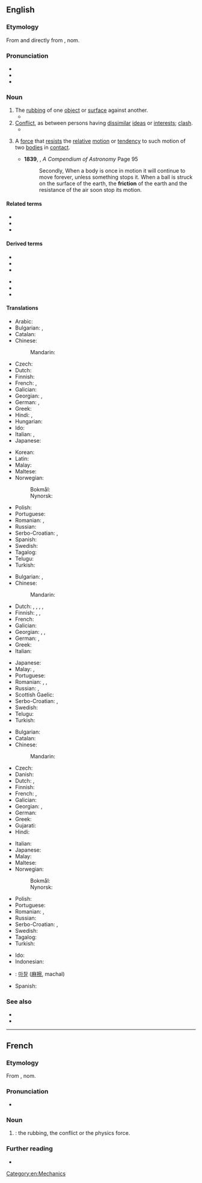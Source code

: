 ==English==
{{wikipedia|dab=friction (disambiguation)|friction}}

===Etymology===
From {{etyl|frm|en}} {{m|fr|friction}} and directly from {{etyl|la|en}} {{m|la|frictionem}}, nom. {{m|la|frictio||a rubbing, rubbing down}}

===Pronunciation===
* {{IPA|/ˈfɹɪkʃən̩/|lang=en}}
* {{audio|En-us-friction.ogg|Audio (US)|lang=en}}
* {{rhymes|ɪkʃən|lang=en}}

===Noun===
{{wikipedia|friction|friction (physical force)}}
{{en-noun|-}}

# The [[rubbing]] of one [[object]] or [[surface]] against another.
#* {{quote-magazine|year=2013|month=July-August|author={{w|Henry Petroski}}
|title=[http://www.americanscientist.org/issues/pub/2013/4/geothermal-energy Geothermal Energy]
|volume=101|issue=4|magazine={{w|American Scientist}}
|passage=Energy has seldom been found where we need it when we want it. Ancient nomads, wishing to ward off the evening chill and enjoy a meal around a campfire, had to collect wood and then spend time and effort coaxing the heat of '''friction''' out from between sticks to kindle a flame.}}
# [[conflict|Conflict]], as between persons having [[dissimilar]] [[ideas]] or [[interests]]; [[clash]].
#* {{quote-journal|date=2017-01-14|url=http://www.economist.com/news/asia/21714298-all-wrong-reasons-thailands-new-king-rejects-armys-proposed-constitution?fsrc=scn/fb/te/bl/ed/thailandsnewkingrejectsthearmysproposedconstitution|title=Thailand's new king rejects the army's proposed constitution|work=The Economist|passage=Thais have been watching for signs of '''friction''' between the armed forces and the monarchy—the country's two biggest sources of political power—since the death in October of Bhumibol Adulyadej, King Vajiralongkorn's long-reigning father.}}
# {{lb|en|physics}} A [[force]] that [[resist]]s the [[relative]] [[motion]] or [[tendency]] to such motion of two [[bodies]] in [[contact]].
#* '''1839''', {{w|Denison Olmsted}}, ''A Compendium of Astronomy'' Page 95
#*: Secondly, When a body is once in motion it will continue to move forever, unless something stops it. When a ball is struck on the surface of the earth, the '''friction''' of the earth and the resistance of the air soon stop its motion.

====Related terms====
* {{l|en|frictive}}
* {{l|en|frictional}}
* {{l|en|frictious}}

====Derived terms====
{{der-top}}
* {{l|en|coefficient of friction}}
* {{l|en|dynamic friction}}
* {{l|en|friction clutch}}
{{der-mid}}
* {{l|en|friction drum}}
* {{l|en|friction match}}
* {{l|en|static friction}}
{{der-bottom}}

====Translations====
{{trans-top|The rubbing of one object or surface against another}}
* Arabic: {{t|ar|اٰحْتْكَاك|f|tr=āḥtkāk}}
* Bulgarian: {{t+|bg|търкане|n|sc=Cyrl}}, {{t+|bg|триене|n|sc=Cyrl}}
* Catalan: {{t|ca|fricció|f}}
* Chinese:
*: Mandarin: {{t+|cmn|摩擦|tr=mócā}}
* Czech: {{t+|cs|tření|n}}
* Dutch: {{t+|nl|wrijving|f}}
* Finnish: {{t|fi|hankaus}}
* French: {{t+|fr|frottement|m}}, {{t+|fr|friction|f}}
* Galician: {{t+|gl|fricción|f}}
* Georgian: {{t|ka|ხახუნი|sc=Geor}}, {{t|ka|ხეხვა|sc=Geor}}
* German: {{t+|de|Reibung|f}}, {{t+|de|Reibung|f}}
* Greek: {{t+|el|τριβή|f}}
* Hindi: {{t+|hi|घर्षण|tr=gharSaN|sc=Deva}}, {{t+|hi|रगड़|tr=ragad|sc=Deva}}
* Hungarian: {{t+|hu|súrlódás}}
* Ido: {{t+|io|friciono}}
* Italian: {{t+|it|attrito|m}}, {{t+|it|frizione|f}}
* Japanese: {{t+|ja|摩擦|tr=まさつ, masatsu}}
{{trans-mid}}
* Korean: {{t+|ko|마찰|sc=Kore}}
* Latin: {{t+|la|frictio|f}}
* Malay: {{t|ms|pergeseran}}
* Maltese: {{t|mt|frizzjoni|f}}
* Norwegian:
*: Bokmål: {{t+|nb|friksjon|m}}
*: Nynorsk: {{t|nn|friksjon|m}}
* Polish: {{t+|pl|tarcie|n}}
* Portuguese: {{t+|pt|fricção|f}}
* Romanian: {{t+|ro|frecare|m}}, {{t+|ro|fricțiune|f}}
* Russian: {{t+|ru|тре́ние|n}}
* Serbo-Croatian: {{t+|sh|trénje|n}}, {{t+|sh|frìkcija|f}}
* Spanish: {{t+|es|fricción|f}}
* Swedish: {{t+|sv|friktion|c}}
* Tagalog: {{t|tl|kiskis}}
* Telugu: {{t+|te|ఘర్షణ|tr=gharshaNa}}
* Turkish: {{t+|tr|sürtünme}}
{{trans-bottom}}

{{trans-top|conflict}}
* Bulgarian: {{t+|bg|търкане|n|sc=Cyrl}}, {{t+|bg|разногласие|n|sc=Cyrl}}
* Chinese:
*: Mandarin: {{t+|cmn|摩擦|tr=mócā}}
* Dutch: {{t+|nl|wrijving|f}}, {{t+|nl|frictie|f}}, {{t+|nl|onenigheid|f}}, {{t+|nl|geschil|n}}, {{t+|nl|conflict|n}}
* Finnish: {{t+|fi|erimielisyys}}, {{t+|fi|konflikti}}, {{t+|fi|kitka}}
* French: {{t+|fr|désaccord|m}}
* Galician: {{t+|gl|fricción|f}}
* Georgian: {{t|ka|ჭიდილი|sc=Geor}}, {{t|ka|უთანხმოება|sc=Geor}}, {{t|ka|კონფლიქტი|sc=Geor}}
* German: {{t|de|Reiberei|f}}, {{t+|de|Friktion|f}}
* Greek: {{t|el|προστριβές|f-p}}
* Italian: {{t+|it|attrito|m}}
{{trans-mid}}
* Japanese: {{t+|ja|不和|tr=ふわ, fuwa}}
* Malay: {{t|ms|pergeseran}}, {{t|ms|perselisihan}}
* Portuguese: {{t+|pt|atrito|m}}
* Romanian: {{t+|ro|dezacord|n}}, {{t+|ro|neînțelegere|f}}, {{t+|ro|divergență|f}}
* Russian: {{t+|ru|тре́ния|p}}, {{t+|ru|разногласия|sc=Cyrl}}
* Scottish Gaelic: {{t|gd|eas-aonta|m}}
* Serbo-Croatian: {{t+|sh|trénje|n}}, {{t+|sh|frìkcija|f}}
* Swedish: {{t+|sv|friktion|c}}
* Telugu: {{t+|te|ఘర్షణ|tr=gharshaNa}}
* Turkish: {{t+|tr|sürtüşme}}
{{trans-bottom}}

{{trans-top|A force that resists the relative motion or tendency to such motion of two bodies in contact}}
* Bulgarian: {{t+|bg|триене|n|sc=Cyrl}}
* Catalan: {{t|ca|fricció|f}}
* Chinese:
*: Mandarin: {{t+|cmn|摩擦|tr=mócā}}
* Czech: {{t+|cs|tření|n}}
* Danish: {{t|da|friktion|c}}
* Dutch: {{t+|nl|wrijving|f}}, {{t+|nl|frictie|f}}
* Finnish: {{t+|fi|kitka}}
* French: {{t+|fr|friction|f}}, {{t+|fr|frottement|m}}
* Galician: {{t+|gl|fricción|f}}
* Georgian: {{t|ka|ხახუნი|sc=Geor}}, {{t|ka|ხახუნის ძალა|sc=Geor}}
* German: {{t+|de|Reibung|f}}
* Greek: {{t+|el|τριβή|f}}
* Gujarati: {{t|gu|ઘસારો|tr=ghasāro|sc=Gujr}}
* Hindi: {{t+|hi|घर्षण|tr=gharSaN|sc=Deva}}
{{trans-mid}}
* Italian: {{t+|it|attrito|m}}
* Japanese: {{t+|ja|摩擦|tr=まさつ, masatsu}}
* Malay: {{t|ms|geseran}}
* Maltese: {{t|mt|frizzjoni|f}}
* Norwegian:
*: Bokmål: {{t+|nb|friksjon|m}}
*: Nynorsk: {{t|nn|friksjon|m}}
* Polish: {{t+|pl|tarcie|n}}
* Portuguese: {{t+|pt|atrito|m}}
* Romanian: {{t+|ro|frecare|f}}, {{t+|ro|fricțiune|f}}
* Russian: {{t|ru|си́ла тре́ния|f}}
* Serbo-Croatian: {{t+|sh|trénje|n}}, {{t+|sh|frìkcija|f}}
* Swedish: {{t+|sv|friktion|c}}
* Tagalog: {{t|tl|kiskis}}
* Turkish: {{t+|tr|sürtünme}}
{{trans-bottom}}

{{checktrans-top}}
* Ido: {{t-check|io|friciono}}
* Indonesian: {{t-check|id|gesek|alt=gesekan}}
{{trans-mid}}
* {{ttbc|ko}}: [[마찰]] ([[麻擦]], machal)
* Spanish: {{t-check|es|fricción|f}}
{{trans-bottom}}

===See also===
* {{l|en|tribology}}
* {{l|en|lubrication}}

[[Category:en:Mechanics]]

----

==French==

===Etymology===
From {{etyl|la|fr}} {{m|la|frictionem}}, nom. {{m|la|frictio||a rubbing, rubbing down}}

===Pronunciation===
* {{IPA|/fʁik.sjɔ̃/|lang=fr}}

===Noun===
{{fr-noun|f}}

# {{l|en|friction}}: the rubbing, the conflict or the physics force.

===Further reading===
* {{R:TLFi}}